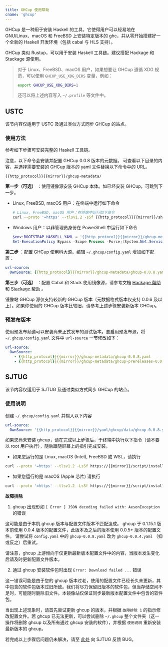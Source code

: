 ```yaml
---
title: GHCup 使用帮助
cname: 'ghcup'
---
```


GHCup 是一种用于安装 Haskell 的工具，它使得用户可以轻易地在 GNU/Linux、macOS 和 FreeBSD 上安装特定版本的 ghc，并从零开始搭建好一个全新的 Haskell 开发环境（包括 cabal 与 HLS 支持）。

GHCup 类似 Rustup，可以用于安装 Haskell 工具链。建议搭配 Hackage 和 Stackage 源使用。

> 对于 Linux、FreeBSD、macOS 用户，如果想要让 GHCup 遵循 XDG 规范，可以使用 `GHCUP_USE_XDG_DIRS` 变量，例如：
>
> ```bash
> export GHCUP_USE_XDG_DIRS=1
> ```
>
> 还可以将上述内容写入 `~/.profile` 等文件中。

## USTC

该节内容仅适用于 USTC 及通过类似方式同步 GHCup 的站点。

### 使用方法

参考如下步骤可安装完整的 Haskell 工具链。

注意，以下命令会安装并配置 GHCup 0.0.8 版本的元数据。
可查看以下目录的内容，并选择需要安装的 GHCup 版本的 yaml 文件替换以下命令中的 URL。

<CodeBlock>

```
{{http_protocol}}{{mirror}}/ghcup-metadata/
```

</CodeBlock>

**第一步（可选）** ：使用镜像源安装 GHCup 本体。如已经安装 GHCup，可跳到下一步。

- Linux, FreeBSD, macOS 用户：在终端中运行如下命令

  <CodeBlock>

  ```bash
  # Linux, FreeBSD, macOS 用户：在终端中运行如下命令
  curl --proto '=https' --tlsv1.2 -sSf {{http_protocol}}{{mirror}}/sh/bootstrap-haskell | BOOTSTRAP_HASKELL_YAML={{http_protocol}}{{mirror}}/ghcup-metadata/ghcup-0.0.8.yaml sh
  ```

  </CodeBlock>

- Windows 用户：以非管理员身份在 PowerShell 中运行如下命令

  <CodeBlock>

  ```powershell
  $env:BOOTSTRAP_HASKELL_YAML = '{{http_protocol}}{{mirror}}/ghcup-metadata/ghcup-0.0.8.yaml'
  Set-ExecutionPolicy Bypass -Scope Process -Force;[System.Net.ServicePointManager]::SecurityProtocol = [System.Net.ServicePointManager]::SecurityProtocol -bor 3072;Invoke-Command -ScriptBlock ([ScriptBlock]::Create((Invoke-WebRequest {{http_protocol}}{{mirror}}/sh/bootstrap-haskell.ps1 -UseBasicParsing))) -ArgumentList $true
  ```

  </CodeBlock>

**第二步** ：配置 GHCup 使用科大源。编辑 `~/.ghcup/config.yaml` 增加如下配置：

<CodeBlock>

```yaml
url-source:
  OwnSource: {{http_protocol}}{{mirror}}/ghcup-metadata/ghcup-0.0.8.yaml
```

</CodeBlock>

**第三步（可选）** ：配置 Cabal 和 Stack 使用镜像源，请参考文档 [Hackage 帮助](/hackage/) 和 [Stackage 帮助](stackage) 。

镜像站 GHCup 源仅支持较新的 GHCup 版本（元数据格式版本仅支持 0.0.6 及以上）。如果你使用的 GHCup 版本比较旧，请参考上述步骤安装新版本 GHCup。

### 预发布版本

使用预发布频道可以安装尚未正式发布的测试版本。要启用预发布源，将 `~/.ghcup/config.yaml` 文件中 `url-source` 一节修改如下：

<CodeBlock>

```yaml
url-source:
  OwnSource:
    - {{http_protocol}}{{mirror}}/ghcup-metadata/ghcup-0.0.8.yaml
    - {{http_protocol}}{{mirror}}/ghcup-metadata/ghcup-prereleases-0.0.8.yaml
```

</CodeBlock>

## SJTUG

该节内容仅适用于 SJTUG 及通过类似方式同步 GHCup 的站点。

### 使用说明

创建 `~/.ghcup/config.yaml` 并输入以下内容

<CodeBlock>

```yaml
url-source:
  OwnSource: '{{http_protocol}}{{mirror}}/yaml/ghcup/data/ghcup-0.0.8.yaml'
```

</CodeBlock>

如果您尚未安装 ghcup，请在完成以上步骤后，于终端中执行以下指令（请不要以 root 用户执行），随后跟随屏幕上的指引完成安装。

- 如果您运行的是 Linux, macOS (Intel), FreeBSD 或 WSL，请执行

<CodeBlock>

```bash
curl --proto '=https' --tlsv1.2 -LsSf https://{{mirror}}/script/install.sh | sh
```

</CodeBlock>

- 如果您运行的是 macOS (Apple 芯片) 请执行

<CodeBlock>

```bash
curl --proto '=https' --tlsv1.2 -LsSf https://{{mirror}}/script/install.sh | arch -x86_64 /bin/bash
```

</CodeBlock>

**故障排除**

1. ghcup 出现形如 `[ Error ] JSON decoding failed with: AesonException` 的错误

这可能是由于本机 ghcup 版本与配置文件版本不匹配造成。
ghcup 于 0.1.15.1 版本前使用 0.0.4 版本的配置文件，此版本及之后的版本使用 0.0.5+ 版本的配置文件。
请尝试将 `config.yaml` 中的 `ghcup-0.0.8.yaml` 改为 `ghcup-0.0.4.yaml` （抑或反之）后重试。

请注意，ghcup 上游倾向于仅更新最新版本配置文件中的内容，当版本发生变化后请及时更新配置文件版本。

2. 通过 ghcup 安装软件包时出现 `Error: Download failed ...` 错误

这一错误可能是由于您的 ghcup 版本过老，使用的配置文件已经长久未更新，其中包含的软件包版本过旧所致。我们将尽力保留旧版本的软件包，但当存储空间不足时，可能随时删除旧文件。本镜像站仅保证同步最新版本配置文件中包含的软件包。

当出现上述现象时，请首先尝试更新 ghcup 的版本，并根据 `故障排除 1` 的指示修改配置文件。若 ghcup 已无法更新，可以尝试删除 `~/.ghcup` 整个文件夹（这一操作将删除 ghcup 以及所有通过 ghcup 安装的软件），并根据 `使用说明` 重新安装最新版本的 ghcup。

若完成以上步骤后问题仍未解决，请至 [此处](https://github.com/sjtug/mirror-requests) 向 SJTUG 反馈 BUG。
